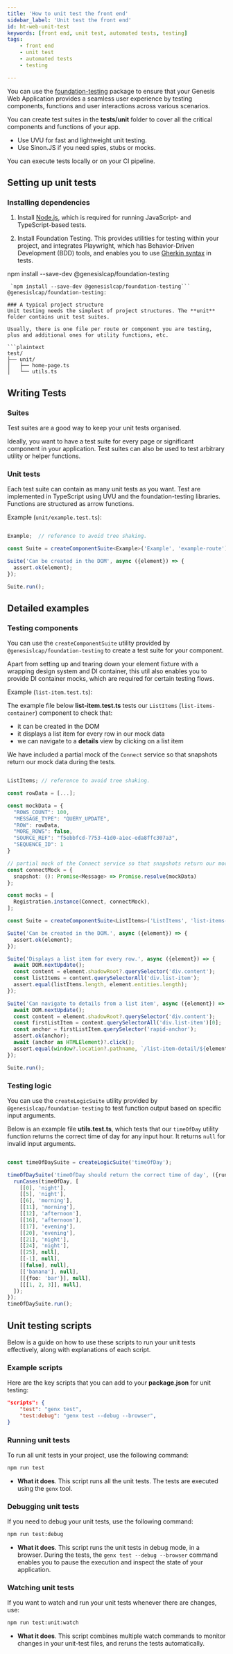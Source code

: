 ```yaml
---
title: 'How to unit test the front end'
sidebar_label: 'Unit test the front end'
id: ht-web-unit-test
keywords: [front end, unit test, automated tests, testing]
tags:
    - front end
    - unit test
    - automated tests
    - testing

---
```





You can use the [foundation-testing](https://www.npmjs.com/package/@genesislcap/foundation-testing) package to ensure that your Genesis Web Application provides a seamless user experience by testing components, functions and user interactions across various scenarios.

You can create test suites in the **tests/unit** folder to cover all the critical components and functions of your app.

- Use UVU for fast and lightweight unit testing.
- Use Sinon.JS if you need spies, stubs or mocks.

You can execute tests locally or on your CI pipeline.

## Setting up unit tests

### Installing dependencies

1. Install [Node.js](https://nodejs.org/), which is required for running JavaScript- and TypeScript-based tests. 

2. Install Foundation Testing. This provides utilities for testing within your project, and integrates Playwright, which has Behavior-Driven Development (BDD) tools, and enables you to use [Gherkin syntax](https://cucumber.io/docs/gherkin/reference/) in tests.

 npm install --save-dev @genesislcap/foundation-testing
 ```
  `npm install --save-dev @genesislcap/foundation-testing```
@genesislcap/foundation-testing: 

### A typical project structure
Unit testing needs the simplest of project structures. The **unit** folder contains unit test suites.

Usually, there is one file per route or component you are testing, plus and additional ones for utility functions, etc. 

```plaintext
test/
├── unit/
│   ├── home-page.ts
│   └── utils.ts
```

## Writing Tests

### Suites

Test suites are a good way to keep your unit tests organised.

Ideally, you want to have a test suite for every page or significant component in your application.
Test suites can also be used to test arbitrary utility or helper functions.

### Unit tests

Each test suite can contain as many unit tests as you want.
Test  are implemented in TypeScript using UVU and the foundation-testing libraries.
Functions are structured as arrow functions.

Example (`unit/example.test.ts`):

```typescript

Example;  // reference to avoid tree shaking.

const Suite = createComponentSuite<Example>('Example', 'example-route');

Suite('Can be created in the DOM', async ({element}) => {
  assert.ok(element);
});

Suite.run();
```

## Detailed examples

### Testing components

You can use the `createComponentSuite` utility provided by `@genesislcap/foundation-testing` to create a test suite for your component. 

Apart from setting up and tearing down your element fixture with a wrapping design system and DI container, this util also enables you to provide DI container mocks, which are required for certain testing flows.

Example (`list-item.test.ts`):

The example file below **list-item.test.ts** tests our `ListItems` (`list-items-container`) component to check that:

 - it can be created in the DOM
 - it displays a list item for every row in our mock data
 - we can navigate to a **details** view by clicking on a list item

We have included a partial mock of the `Connect` service so that snapshots return our mock data during the tests.

```typescript

ListItems; // reference to avoid tree shaking.

const rowData = [...];

const mockData = {
  "ROWS_COUNT": 100,
  "MESSAGE_TYPE": "QUERY_UPDATE",
  "ROW": rowData,
  "MORE_ROWS": false,
  "SOURCE_REF": "f5ebbfcd-7753-41d0-a1ec-eda8ffc307a3",
  "SEQUENCE_ID": 1
}

// partial mock of the Connect service so that snapshots return our mock data during these tests
const connectMock = {
  snapshot: (): Promise<Message> => Promise.resolve(mockData)
};

const mocks = [
  Registration.instance(Connect, connectMock),
];

const Suite = createComponentSuite<ListItems>('ListItems', 'list-items-container', undefined, mocks);

Suite('Can be created in the DOM.', async ({element}) => {
  assert.ok(element);
});

Suite('Displays a list item for every row.', async ({element}) => {
  await DOM.nextUpdate();
  const content = element.shadowRoot?.querySelector('div.content');
  const listItems = content.querySelectorAll('div.list-item');
  assert.equal(listItems.length, element.entities.length);
});

Suite('Can navigate to details from a list item', async ({element}) => {
  await DOM.nextUpdate();
  const content = element.shadowRoot?.querySelector('div.content');
  const firstListItem = content.querySelectorAll('div.list-item')[0];
  const anchor = firstListItem.querySelector('rapid-anchor');
  assert.ok(anchor);
  await (anchor as HTMLElement)?.click();
  assert.equal(window?.location?.pathname, `/list-item-detail/${element.entities[0].TRADE_ID}`);
});

Suite.run();
```

### Testing logic

You can use the `createLogicSuite` utility provided by `@genesislcap/foundation-testing` to test function output based on specific input arguments.

Below is an example file **utils.test.ts**, which tests that our `timeOfDay` utility function returns the correct time of day for any input hour. It returns `null` for invalid input arguments.

```typescript

const timeOfDaySuite = createLogicSuite('timeOfDay');

timeOfDaySuite('timeOfDay should return the correct time of day', ({runCases}) => {
  runCases(timeOfDay, [
    [[0], 'night'],
    [[5], 'night'],
    [[6], 'morning'],
    [[11], 'morning'],
    [[12], 'afternoon'],
    [[16], 'afternoon'],
    [[17], 'evening'],
    [[20], 'evening'],
    [[21], 'night'],
    [[24], 'night'],
    [[25], null],
    [[-1], null],
    [[false], null],
    [['banana'], null],
    [[{foo: 'bar'}], null],
    [[[1, 2, 3]], null],
  ]);
});
timeOfDaySuite.run();
```

## Unit testing scripts

Below is a guide on how to use these scripts to run your unit tests effectively, along with explanations of each script.

### Example scripts

Here are the key scripts that you can add to your **package.json** for unit testing:

```json
"scripts": {
    "test": "genx test",
    "test:debug": "genx test --debug --browser",
}
```

### Running unit tests

To run all unit tests in your project, use the following command:

```bash
npm run test
```

- **What it does**. This script runs all the unit tests. The tests are executed using the `genx` tool.

### Debugging unit tests

If you need to debug your unit tests, use the following command:

```bash
npm run test:debug
```

- **What it does**. This script runs the unit tests in debug mode, in a browser. During the tests, the `genx test --debug --browser` command enables you to pause the execution and inspect the state of your application.

### Watching unit tests

If you want to watch and run your unit tests whenever there are changes, use:

```bash
npm run test:unit:watch
```

- **What it does**. This script combines multiple watch commands to monitor changes in your unit-test files, and reruns the tests automatically.

